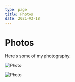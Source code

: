 ```yaml
---
type: page
title: Photos
date: 2021-03-18
---
```


# Photos

Here's some of my photography.


<Image
  src="/images/Screenshot from 2023-04-07 17-16-38.png"
  alt="Photo"
  width={1125}
  height={750}
  priority
  className="next-image"
/>


<Image
  src="/images/Screenshot_2022_1103_180507.png"
  alt="Photo"
  width={1125}
  height={750}
  priority
  className="next-image"
/>
